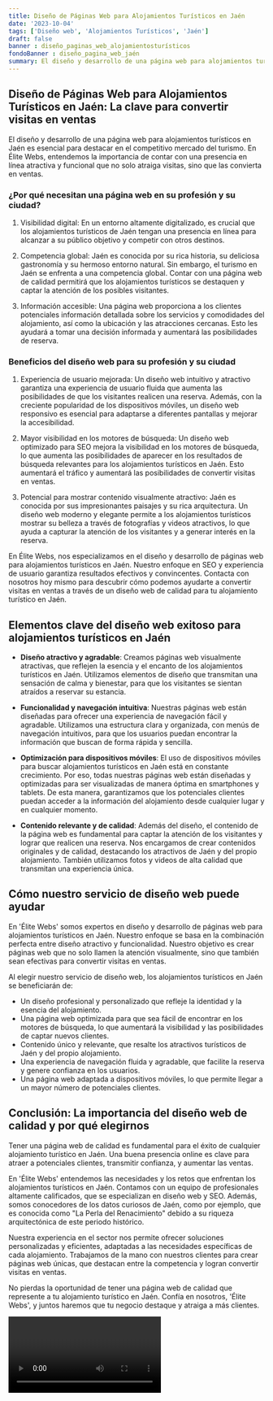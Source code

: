 ```yaml
---
title: Diseño de Páginas Web para Alojamientos Turísticos en Jaén
date: '2023-10-04'
tags: ['Diseño web', 'Alojamientos Turísticos', 'Jaén']
draft: false
banner : diseño_paginas_web_alojamientosturísticos
fondoBanner : diseño_pagina_web_jaén
summary: El diseño y desarrollo de una página web para alojamientos turísticos en Jaén es esencial para destacar en el competitivo mercado del turismo. En Élite Webs, entendemos la importancia de contar con una presencia en línea atractiva y funcional que no solo atraiga visitas, sino que las convierta en ventas.
---
```


## Diseño de Páginas Web para Alojamientos Turísticos en Jaén: La clave para convertir visitas en ventas

El diseño y desarrollo de una página web para alojamientos turísticos en Jaén es esencial para destacar en el competitivo mercado del turismo. En Élite Webs, entendemos la importancia de contar con una presencia en línea atractiva y funcional que no solo atraiga visitas, sino que las convierta en ventas.

### ¿Por qué necesitan una página web en su profesión y su ciudad?

1. Visibilidad digital: En un entorno altamente digitalizado, es crucial que los alojamientos turísticos de Jaén tengan una presencia en línea para alcanzar a su público objetivo y competir con otros destinos.

2. Competencia global: Jaén es conocida por su rica historia, su deliciosa gastronomía y su hermoso entorno natural. Sin embargo, el turismo en Jaén se enfrenta a una competencia global. Contar con una página web de calidad permitirá que los alojamientos turísticos se destaquen y captar la atención de los posibles visitantes.

3. Información accesible: Una página web proporciona a los clientes potenciales información detallada sobre los servicios y comodidades del alojamiento, así como la ubicación y las atracciones cercanas. Esto les ayudará a tomar una decisión informada y aumentará las posibilidades de reserva.

### Beneficios del diseño web para su profesión y su ciudad

1. Experiencia de usuario mejorada: Un diseño web intuitivo y atractivo garantiza una experiencia de usuario fluida que aumenta las posibilidades de que los visitantes realicen una reserva. Además, con la creciente popularidad de los dispositivos móviles, un diseño web responsivo es esencial para adaptarse a diferentes pantallas y mejorar la accesibilidad.

2. Mayor visibilidad en los motores de búsqueda: Un diseño web optimizado para SEO mejora la visibilidad en los motores de búsqueda, lo que aumenta las posibilidades de aparecer en los resultados de búsqueda relevantes para los alojamientos turísticos en Jaén. Esto aumentará el tráfico y aumentará las posibilidades de convertir visitas en ventas.

3. Potencial para mostrar contenido visualmente atractivo: Jaén es conocida por sus impresionantes paisajes y su rica arquitectura. Un diseño web moderno y elegante permite a los alojamientos turísticos mostrar su belleza a través de fotografías y videos atractivos, lo que ayuda a capturar la atención de los visitantes y a generar interés en la reserva.

En Élite Webs, nos especializamos en el diseño y desarrollo de páginas web para alojamientos turísticos en Jaén. Nuestro enfoque en SEO y experiencia de usuario garantiza resultados efectivos y convincentes. Contacta con nosotros hoy mismo para descubrir cómo podemos ayudarte a convertir visitas en ventas a través de un diseño web de calidad para tu alojamiento turístico en Jaén.

<GifSeo />

<Cta />

## Elementos clave del diseño web exitoso para alojamientos turísticos en Jaén

- **Diseño atractivo y agradable**: Creamos páginas web visualmente atractivas, que reflejen la esencia y el encanto de los alojamientos turísticos en Jaén. Utilizamos elementos de diseño que transmitan una sensación de calma y bienestar, para que los visitantes se sientan atraídos a reservar su estancia.

- **Funcionalidad y navegación intuitiva**: Nuestras páginas web están diseñadas para ofrecer una experiencia de navegación fácil y agradable. Utilizamos una estructura clara y organizada, con menús de navegación intuitivos, para que los usuarios puedan encontrar la información que buscan de forma rápida y sencilla.

- **Optimización para dispositivos móviles**: El uso de dispositivos móviles para buscar alojamientos turísticos en Jaén está en constante crecimiento. Por eso, todas nuestras páginas web están diseñadas y optimizadas para ser visualizadas de manera óptima en smartphones y tablets. De esta manera, garantizamos que los potenciales clientes puedan acceder a la información del alojamiento desde cualquier lugar y en cualquier momento.

- **Contenido relevante y de calidad**: Además del diseño, el contenido de la página web es fundamental para captar la atención de los visitantes y lograr que realicen una reserva. Nos encargamos de crear contenidos originales y de calidad, destacando los atractivos de Jaén y del propio alojamiento. También utilizamos fotos y videos de alta calidad que transmitan una experiencia única.

## Cómo nuestro servicio de diseño web puede ayudar

En 'Élite Webs' somos expertos en diseño y desarrollo de páginas web para alojamientos turísticos en Jaén. Nuestro enfoque se basa en la combinación perfecta entre diseño atractivo y funcionalidad. Nuestro objetivo es crear páginas web que no solo llamen la atención visualmente, sino que también sean efectivas para convertir visitas en ventas.

Al elegir nuestro servicio de diseño web, los alojamientos turísticos en Jaén se beneficiarán de:

- Un diseño profesional y personalizado que refleje la identidad y la esencia del alojamiento.
- Una página web optimizada para que sea fácil de encontrar en los motores de búsqueda, lo que aumentará la visibilidad y las posibilidades de captar nuevos clientes.
- Contenido único y relevante, que resalte los atractivos turísticos de Jaén y del propio alojamiento.
- Una experiencia de navegación fluida y agradable, que facilite la reserva y genere confianza en los usuarios.
- Una página web adaptada a dispositivos móviles, lo que permite llegar a un mayor número de potenciales clientes.

## Conclusión: La importancia del diseño web de calidad y por qué elegirnos

Tener una página web de calidad es fundamental para el éxito de cualquier alojamiento turístico en Jaén. Una buena presencia online es clave para atraer a potenciales clientes, transmitir confianza, y aumentar las ventas.

En 'Élite Webs' entendemos las necesidades y los retos que enfrentan los alojamientos turísticos en Jaén. Contamos con un equipo de profesionales altamente calificados, que se especializan en diseño web y SEO. Además, somos conocedores de los datos curiosos de Jaén, como por ejemplo, que es conocida como "La Perla del Renacimiento" debido a su riqueza arquitectónica de este periodo histórico.

Nuestra experiencia en el sector nos permite ofrecer soluciones personalizadas y eficientes, adaptadas a las necesidades específicas de cada alojamiento. Trabajamos de la mano con nuestros clientes para crear páginas web únicas, que destacan entre la competencia y logran convertir visitas en ventas.

No pierdas la oportunidad de tener una página web de calidad que represente a tu alojamiento turístico en Jaén. Confía en nosotros, 'Élite Webs', y juntos haremos que tu negocio destaque y atraiga a más clientes.

<Video />

<CtaBot job='Alojamientos Turísticos' city='Jaén'/>

<Gmaps query='Jaén+españa+maps' />